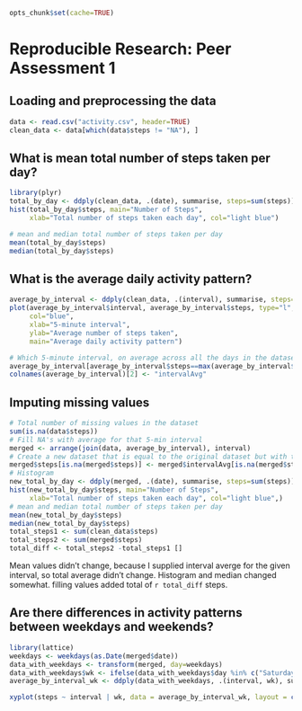 ``` r
opts_chunk$set(cache=TRUE)
```
# Reproducible Research: Peer Assessment 1


## Loading and preprocessing the data
```r
data <- read.csv("activity.csv", header=TRUE)
clean_data <- data[which(data$steps != "NA"), ]
```
## What is mean total number of steps taken per day?
```r
library(plyr)
total_by_day <- ddply(clean_data, .(date), summarise, steps=sum(steps))
hist(total_by_day$steps, main="Number of Steps", 
     xlab="Total number of steps taken each day", col="light blue")

# mean and median total number of steps taken per day
mean(total_by_day$steps)
median(total_by_day$steps)
```
## What is the average daily activity pattern?
```r
average_by_interval <- ddply(clean_data, .(interval), summarise, steps=mean(steps))
plot(average_by_interval$interval, average_by_interval$steps, type="l", 
     col="blue",
     xlab="5-minute interval", 
     ylab="Average number of steps taken",
     main="Average daily activity pattern")

# Which 5-minute interval, on average across all the days in the dataset, contains the maximum number of steps?
average_by_interval[average_by_interval$steps==max(average_by_interval$steps),]
colnames(average_by_interval)[2] <- "intervalAvg"
```
## Imputing missing values
```r
# Total number of missing values in the dataset
sum(is.na(data$steps))
# Fill NA's with average for that 5-min interval
merged <- arrange(join(data, average_by_interval), interval)
# Create a new dataset that is equal to the original dataset but with the missing data filled in.
merged$steps[is.na(merged$steps)] <- merged$intervalAvg[is.na(merged$steps)]
# Histogram
new_total_by_day <- ddply(merged, .(date), summarise, steps=sum(steps))
hist(new_total_by_day$steps, main="Number of Steps", 
     xlab="Total number of steps taken each day", col="light blue",)
# mean and median total number of steps taken per day
mean(new_total_by_day$steps)
median(new_total_by_day$steps)
total_steps1 <- sum(clean_data$steps)
total_steps2 <- sum(merged$steps)
total_diff <- total_steps2 -total_steps1 []
```
Mean values didn't change, because I supplied interval averge for the given interval, so total average didn't change. Histogram and median changed somewhat. filling values added total of `r total_diff` steps.

## Are there differences in activity patterns between weekdays and weekends?
```r
library(lattice)
weekdays <- weekdays(as.Date(merged$date))
data_with_weekdays <- transform(merged, day=weekdays)
data_with_weekdays$wk <- ifelse(data_with_weekdays$day %in% c("Saturday", "Sunday"),"weekend", "weekday")
average_by_interval_wk <- ddply(data_with_weekdays, .(interval, wk), summarise, steps=mean(steps))

xyplot(steps ~ interval | wk, data = average_by_interval_wk, layout = c(1, 2), type="l")
```



